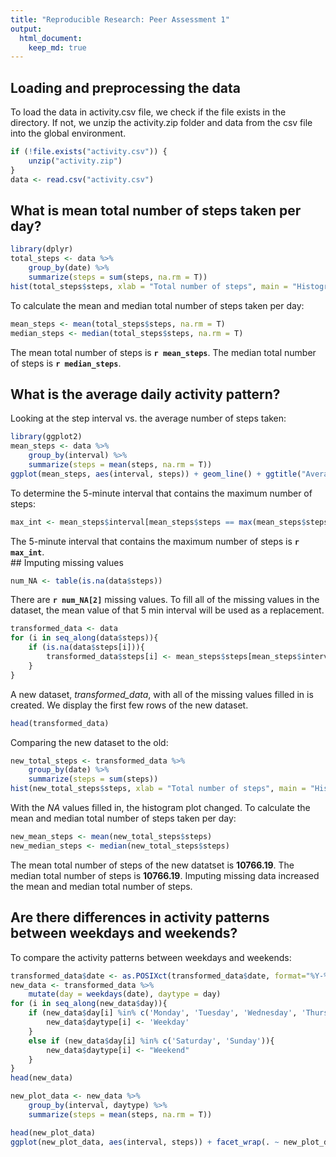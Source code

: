 ```yaml
---
title: "Reproducible Research: Peer Assessment 1"
output: 
  html_document:
    keep_md: true
---
```



## Loading and preprocessing the data
To load the data in activity.csv file, we check if the file exists in the directory. If not, we unzip the activity.zip folder and data from the csv file into the global environment. 

```r
if (!file.exists("activity.csv")) {
    unzip("activity.zip")
}
data <- read.csv("activity.csv")
```


## What is mean total number of steps taken per day?

```r
library(dplyr)
total_steps <- data %>% 
    group_by(date) %>%
    summarize(steps = sum(steps, na.rm = T))    
hist(total_steps$steps, xlab = "Total number of steps", main = "Histogram of total number of steps taken per day")  
```  

To calculate the mean and median total number of steps taken per day:  
```r
mean_steps <- mean(total_steps$steps, na.rm = T)
median_steps <- median(total_steps$steps, na.rm = T)
```
The mean total number of steps is **`r mean_steps`**. The median total number of steps is **`r median_steps`**.  

## What is the average daily activity pattern?  

Looking at the step interval vs. the average number of steps taken:  
```r
library(ggplot2)
mean_steps <- data %>%
    group_by(interval) %>%
    summarize(steps = mean(steps, na.rm = T))
ggplot(mean_steps, aes(interval, steps)) + geom_line() + ggtitle("Average Daily Activity Pattern") + xlab("5 Min Interval") + ylab("Average Steps")  
```  

To determine the 5-minute interval that contains the maximum number of steps:  
```r
max_int <- mean_steps$interval[mean_steps$steps == max(mean_steps$steps)]
```  
The 5-minute interval that contains the maximum number of steps is **`r max_int`**.  
## Imputing missing values
```r
num_NA <- table(is.na(data$steps))
```

There are **`r num_NA[2]`** missing values. To fill all of the missing values in the dataset, the mean value of that 5 min interval will be used as a replacement.
```r
transformed_data <- data
for (i in seq_along(data$steps)){
    if (is.na(data$steps[i])){
        transformed_data$steps[i] <- mean_steps$steps[mean_steps$interval == data$interval[i]]
    }
}
```

A new dataset, *transformed_data*, with all of the missing values filled in is created. We display the first few rows of the new dataset.  
```r
head(transformed_data)
```

Comparing the new dataset to the old:  
```r
new_total_steps <- transformed_data %>% 
    group_by(date) %>%
    summarize(steps = sum(steps))
hist(new_total_steps$steps, xlab = "Total number of steps", main = "Histogram of total number of steps taken per day")  
```  

With the *NA* values filled in, the histogram plot changed. To calculate the mean and median total number of steps taken per day:  
```r
new_mean_steps <- mean(new_total_steps$steps)
new_median_steps <- median(new_total_steps$steps)
```  

The mean total number of steps of the new datatset is **10766.19**. The median total number of steps is **10766.19**. Imputing missing data increased the mean and median total number of steps. 

## Are there differences in activity patterns between weekdays and weekends?

To compare the activity patterns between weekdays and weekends:  
```r
transformed_data$date <- as.POSIXct(transformed_data$date, format="%Y-%m-%d")
new_data <- transformed_data %>%
    mutate(day = weekdays(date), daytype = day) 
for (i in seq_along(new_data$day)){
    if (new_data$day[i] %in% c('Monday', 'Tuesday', 'Wednesday', 'Thursday', 'Friday')){
        new_data$daytype[i] <- 'Weekday'
    }
    else if (new_data$day[i] %in% c('Saturday', 'Sunday')){
        new_data$daytype[i] <- "Weekend"
    }
}
head(new_data)

new_plot_data <- new_data %>% 
    group_by(interval, daytype) %>%
    summarize(steps = mean(steps, na.rm = T))

head(new_plot_data)
ggplot(new_plot_data, aes(interval, steps)) + facet_wrap(. ~ new_plot_data$daytype, nrow = 2, ncol = 1) + geom_line() + ggtitle("Average Daily Activity Pattern (Weekday vs Weekend)") + xlab("5 Min Interval") + ylab("Average Steps Taken")  
```
